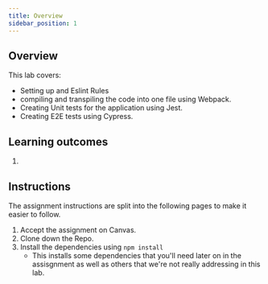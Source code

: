 ```yaml
---
title: Overview
sidebar_position: 1
---
```

## Overview
This lab covers:
- Setting up and Eslint Rules
- compiling and transpiling the code into one file using Webpack.
- Creating Unit tests for the application using Jest.
- Creating E2E tests using Cypress.

## Learning outcomes
1.

## Instructions
The assignment instructions are split into the following pages to make it easier to follow.
1. Accept the assignment on Canvas.
2. Clone down the Repo. 
3. Install the dependencies using `npm install`
    * This installs some dependencies that you'll need later on in the assisgnment as well as others that we're not really addressing in this lab.